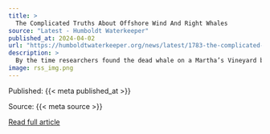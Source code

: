 ```yaml
---
title: >
  The Complicated Truths About Offshore Wind And Right Whales
source: "Latest - Humboldt Waterkeeper"
published_at: 2024-04-02
url: "https://humboldtwaterkeeper.org/news/latest/1783-the-complicated-truths-about-offshore-wind-and-right-whales"
description: >
  By the time researchers found the dead whale on a Martha’s Vineyard beach, her jet-black skin was pockmarked by hungry seagulls, her baleen had been dislodged from her mouth, and thin rope was wrapped tightly—as it had been for 17 months—around the most narrow part of her tail.Researchers quickly learned this was a 12-ton, 3-year-old female known as 5120, and that she was a North Atlantic right whale, a species with just about 360 members left.A few weeks later, NOAA Fisheries announced that the entangling rope came from lobster fishing gear set in Maine state waters. The pain and discomfort of the entanglement likely affected 5120’s ability to swim and eat until finally, experts say, exhaustion or starvation probably killed her. A final cause of death is still pending.The death of 5120 was devastating to right whale advocates, who know that losing a female doesn’t just mean losing one whale, but dozens of others that could have come from her future calves. For them, a death is often followed by a period of grief, and a renewed commitment to their work. And that might have been the end of 5120’s story.But then came the online comments. Hundreds, perhaps thousands, across social media blamed offshore wind farms—the noise, electricity generated, and the mere presence of turbines. Along the way, the truth about 5120 became a non-concern.Keep Reading
image: rss_img.png
---
```



  Published: {{< meta published_at >}}
  

  Source: {{< meta source >}}
  

  [Read full article]({{< meta url >}}){target='blank'}
  

